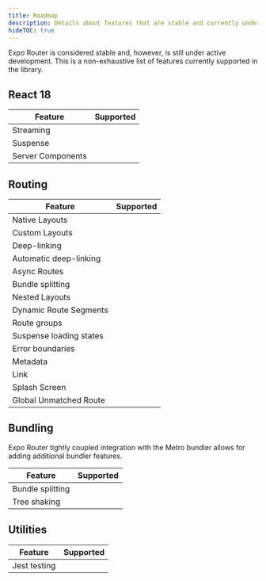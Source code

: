 ```yaml
---
title: Roadmap
description: Details about features that are stable and currently under active development in Expo Router.
hideTOC: true
---
```



Expo Router is considered stable and, however, is still under active development. This is a non-exhaustive list of features currently supported in the library.

## React 18

| Feature           | Supported           |
| ----------------- | ------------------- |
| Streaming         | <YesIcon />         |
| Suspense          | <PendingIcon />     |
| Server Components | <Lightbulb03Icon /> |

## Routing

| Feature                 | Supported       |
| ----------------------- | --------------- |
| Native Layouts          | <YesIcon />     |
| Custom Layouts          | <YesIcon />     |
| Deep-linking            | <YesIcon />     |
| Automatic deep-linking  | <PendingIcon /> |
| Async Routes            | <PendingIcon /> |
| Bundle splitting        | <PendingIcon /> |
| Nested Layouts          | <YesIcon />     |
| Dynamic Route Segments  | <YesIcon />     |
| Route groups            | <YesIcon />     |
| Suspense loading states | <PendingIcon /> |
| Error boundaries        | <YesIcon />     |
| Metadata                | <PendingIcon /> |
| Link                    | <YesIcon />     |
| Splash Screen           | <YesIcon />     |
| Global Unmatched Route  | <YesIcon />     |


## Bundling

Expo Router tightly coupled integration with the Metro bundler allows for adding additional bundler features.

| Feature          | Supported       |
| ---------------- | --------------- |
| Bundle splitting | <PendingIcon /> |
| Tree shaking     | <PendingIcon /> |


## Utilities

| Feature      | Supported       |
| ------------ | --------------- |
| Jest testing | <PendingIcon /> |
